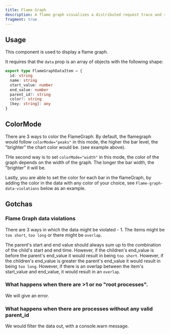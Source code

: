 ```yaml
---
title: Flame Graph
description: A flame graph visualizes a distributed request trace and represents each service call that occurred during the request's execution path with a timed, color-coded, horizontal bar.
fragment: true
---
```


<ComponentPreview name="flame-graph" peekCode wide />

## Usage

This component is used to display a flame graph.

It requires that the `data` prop is an array of objects with the following shape:

```ts
export type FlameGraphDataItem = {
  id: string
  name: string
  start_value: number
  end_value: number
  parent_id?: string
  color?: string
  [key: string]: any
}
```

## ColorMode

There are 3 ways to color the FlameGraph. By default, the flamegraph would follow `colorMode="peaks"` in this mode, the higher the bar level, the "brighter" the chart color would be. (see example above).

THe second way is to set `colorMode="width"` in this mode, the color of the graph depends on the width of the graph. The longer the bar width, the "brighter" it will be.

<ComponentPreview
  name="flame-graph-colorMode-width"
  className="[&_.preview>[data-orientation=vertical]]:sm:max-w-[70%]"
/>

Lastly, you are able to set the color for each bar in the flameGraph, by adding the color in the data with any color of your choice, see `Flame-graph-data-violations` below as an example.

## Gotchas

### Flame Graph data violations

There are 3 ways in which the data might be violated - 1. The items might be `too short`, `too long` or there might be `overlap`.

The parent's start and end value should always sum up to the combination of the child's start and end time.
However, if the children's end_value is before the parent's end_value it would result in being `too short`.
However, if the children's end_value is greater the parent's end_value it would result in being `too long`.
However, if there is an overlap between the item's start_value and end_value, it would result in an `overlap`.

<ComponentPreview
  name="flame-graph-data-violations"
  className="[&_.preview>[data-orientation=vertical]]:sm:max-w-[70%]"
/>

### What happens when there are >1 or no "root processes".

We will give an error.

<ComponentPreview
  name="flame-graph-no-root"
  className="[&_.preview>[data-orientation=vertical]]:sm:max-w-[70%]"
/>

<ComponentPreview
  name="flame-graph-multiple-root"
  className="[&_.preview>[data-orientation=vertical]]:sm:max-w-[70%]"
/>

### What happens when there are processes without any valid parent_id

We would filter the data out, with a console.warn message.

<ComponentPreview
  name="flame-graph-orphan-children"
  className="[&_.preview>[data-orientation=vertical]]:sm:max-w-[70%]"
/>
